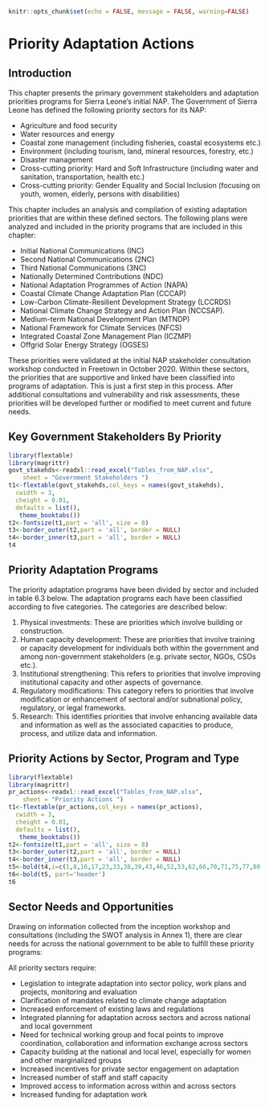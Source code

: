 ```{r, include=FALSE}
knitr::opts_chunk$set(echo = FALSE, message = FALSE, warning=FALSE)
``` 
# Priority Adaptation Actions

## Introduction 

This chapter presents the primary government stakeholders and adaptation priorities programs for Sierra Leone’s initial NAP.  The Government of Sierra Leone has defined the following priority sectors for its NAP:

*	Agriculture and food security
*	Water resources and energy
*	Coastal zone management (including fisheries, coastal ecosystems etc.)
*	Environment (including tourism, land, mineral resources, forestry, etc.)
*	Disaster management
*	Cross-cutting priority: Hard and Soft Infrastructure (including water and sanitation, transportation, health etc.)
*	Cross-cutting priority: Gender Equality and Social Inclusion (focusing on youth, women, elderly, persons with disabilities)

This chapter includes an analysis and compilation of existing adaptation priorities that are within these defined sectors. The following plans were analyzed and included in the priority programs that are included in this chapter:  

*	Initial National Communications (INC)
*	Second National Communications (2NC)
*	Third National Communications (3NC)
*	Nationally Determined Contributions (NDC)
*	National Adaptation Programmes of Action (NAPA)
*	Coastal Climate Change Adaptation Plan (CCCAP)
*	Low-Carbon Climate-Resilient Development Strategy (LCCRDS) 
*	National Climate Change Strategy and Action Plan (NCCSAP). 
*	Medium-term National Development Plan (MTNDP)
*	National Framework for Climate Services (NFCS)
*	Integrated Coastal Zone Management Plan (ICZMP)
*	Offgrid Solar Energy Strategy (OGSES)

These priorities were validated at the initial NAP stakeholder consultation workshop conducted in Freetown in October 2020. Within these sectors, the priorities that are supportive and linked  have been classified into programs of adaptation. This is just a first step in this process. After additional consultations and vulnerability and risk assessments, these priorities will be developed further or modified to meet current and future needs.


## Key Government Stakeholders By Priority

```{r}
library(flextable)
library(magrittr)
govt_stakehds<-readxl::read_excel("Tables_from_NAP.xlsx", 
    sheet = "Government Stakeholders ")
t1<-flextable(govt_stakehds,col_keys = names(govt_stakehds),
  cwidth = 3,
  cheight = 0.01,
  defaults = list(),
   theme_booktabs())
t2<-fontsize(t1,part = 'all', size = 8)
t3<-border_outer(t2,part = 'all', border = NULL)
t4<-border_inner(t3,part = 'all', border = NULL)
t4

```

##   Priority Adaptation Programs

The priority adaptation programs have been divided by sector and included in table 6.3 below.  The adaptation programs each have been classified according to five categories. The categories are described below:  

1.	Physical investments: These are priorities which involve building or construction.
2.	Human capacity development: These are priorities that involve training or capacity development for individuals both within the government and among non-government stakeholders (e.g. private sector, NGOs, CSOs etc.).  
3.	Institutional strengthening:  This refers to priorities that involve improving institutional capacity and other aspects of governance.  
4.	Regulatory modifications:  This category refers to priorities that involve modification or enhancement of sectoral and/or subnational policy, regulatory, or legal frameworks.  
5.	Research:  This identifies priorities that involve enhancing available data and information as well as the associated capacities to produce, process, and utilize data and information. 



## Priority Actions by Sector, Program and Type 

```{r}
library(flextable)
library(magrittr)
pr_actions<-readxl::read_excel("Tables_from_NAP.xlsx", 
    sheet = "Priority Actions ")
t1<-flextable(pr_actions,col_keys = names(pr_actions),
  cwidth = 3,
  cheight = 0.01,
  defaults = list(),
   theme_booktabs())
t2<-fontsize(t1,part = 'all', size = 8)
t3<-border_outer(t2,part = 'all', border = NULL)
t4<-border_inner(t3,part = 'all', border = NULL)
t5<-bold(t4,i=c(1,8,16,17,23,33,38,39,43,46,52,53,62,66,70,71,75,77,80,87,93))
t6<-bold(t5, part='header')
t6

```
 
 
 
## Sector Needs and Opportunities 

Drawing on information collected from the inception workshop and consultations (including the SWOT analysis in Annex 1), there are clear needs for across the national government to be able to fulfill these priority programs:  

All priority sectors require:

*	Legislation to integrate adaptation into sector policy, work plans and projects, monitoring and evaluation
*	Clarification of mandates related to climate change adaptation 
*	Increased enforcement of existing laws and regulations 
*	Integrated planning for adaptation across sectors and across national and local government 
*	Need for technical working group and focal points to improve coordination, collaboration and information exchange across sectors 
*	Capacity building at the national and local level, especially for women and other marginalized groups 
*	Increased incentives for private sector engagement on adaptation 
*	Increased number of staff and staff capacity
*	Improved access to information across within and across sectors  
*	Increased funding for adaptation work 
